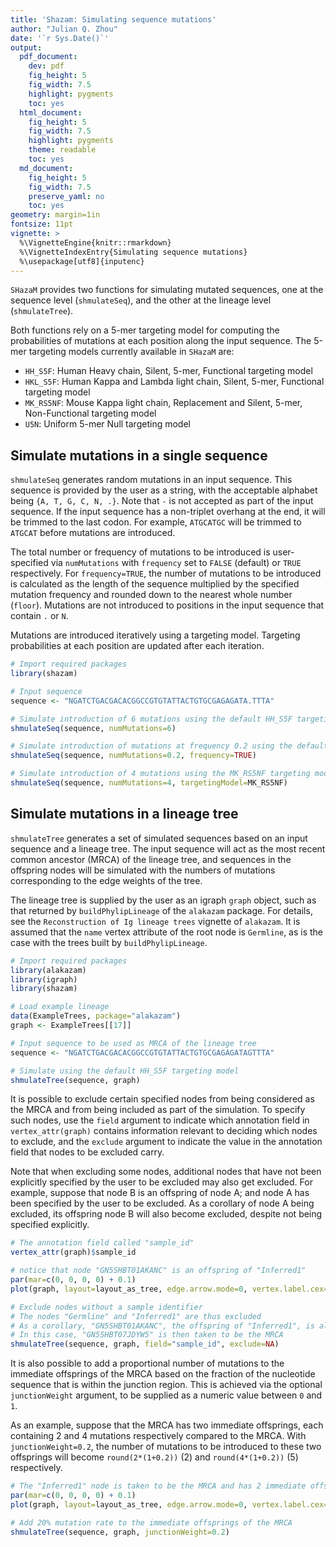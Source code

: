 ```yaml
---
title: 'Shazam: Simulating sequence mutations'
author: "Julian Q. Zhou"
date: '`r Sys.Date()`'
output:
  pdf_document:
    dev: pdf
    fig_height: 5
    fig_width: 7.5
    highlight: pygments
    toc: yes
  html_document:
    fig_height: 5
    fig_width: 7.5
    highlight: pygments
    theme: readable
    toc: yes
  md_document:
    fig_height: 5
    fig_width: 7.5
    preserve_yaml: no
    toc: yes
geometry: margin=1in
fontsize: 11pt
vignette: >
  %\VignetteEngine{knitr::rmarkdown} 
  %\VignetteIndexEntry{Simulating sequence mutations} 
  %\usepackage[utf8]{inputenc}
---
```


`SHazaM` provides two functions for simulating mutated sequences, one at the sequence level (`shmulateSeq`), and the other at the lineage level (`shmulateTree`).

Both functions rely on a 5-mer targeting model for computing the probabilities of mutations at each position along the input sequence. The 5-mer targeting models currently available in `SHazaM` are:

-   `HH_S5F`: Human Heavy chain, Silent, 5-mer, Functional targeting model
-   `HKL_S5F`: Human Kappa and Lambda light chain, Silent, 5-mer, Functional targeting model
-   `MK_RS5NF`: Mouse Kappa light chain, Replacement and Silent, 5-mer, Non-Functional targeting model
-   `U5N`: Uniform 5-mer Null targeting model

## Simulate mutations in a single sequence

`shmulateSeq` generates random mutations in an input sequence. This sequence is provided by the user as a string, with the acceptable alphabet being `{A, T, G, C, N, .}`. Note that `-` is not accepted as part of the input sequence. If the input sequence has a non-triplet overhang at the end, it will be trimmed to the last codon. For example, `ATGCATGC` will be trimmed to `ATGCAT` before mutations are introduced.

The total number or frequency of mutations to be introduced is user-specified via `numMutations` with `frequency` set to `FALSE` (default) or `TRUE` respectively. For `frequency=TRUE`, the number of mutations to be introduced is calculated as the length of the sequence multiplied by the specified mutation frequency and rounded down to the nearest whole number (`floor`). Mutations are not introduced to positions in the input sequence that contain `.` or `N`.

Mutations are introduced iteratively using a targeting model. Targeting probabilities at each position are updated after each iteration.

```r
# Import required packages
library(shazam)

# Input sequence
sequence <- "NGATCTGACGACACGGCCGTGTATTACTGTGCGAGAGATA.TTTA"

# Simulate introduction of 6 mutations using the default HH_S5F targeting model
shmulateSeq(sequence, numMutations=6)

# Simulate introduction of mutations at frequency 0.2 using the default HH_S5F targeting model
shmulateSeq(sequence, numMutations=0.2, frequency=TRUE)

# Simulate introduction of 4 mutations using the MK_RS5NF targeting model
shmulateSeq(sequence, numMutations=4, targetingModel=MK_RS5NF)
```

## Simulate mutations in a lineage tree

`shmulateTree` generates a set of simulated sequences based on an input sequence and a lineage tree. The input sequence will act as the most recent common ancestor (MRCA) of the lineage tree, and sequences in the offspring nodes will be simulated with the numbers of mutations corresponding to the edge weights of the tree.

The lineage tree is supplied by the user as an igraph `graph` object, such as that returned by `buildPhylipLineage` of the `alakazam` package. For details, see the `Reconstruction of Ig lineage trees` vignette of `alakazam`. It is assumed that the `name` vertex attribute of the root node is `Germline`, as is the case with the trees built by `buildPhylipLineage`.

```r
# Import required packages
library(alakazam)
library(igraph)
library(shazam)

# Load example lineage
data(ExampleTrees, package="alakazam")
graph <- ExampleTrees[[17]]

# Input sequence to be used as MRCA of the lineage tree
sequence <- "NGATCTGACGACACGGCCGTGTATTACTGTGCGAGAGATAGTTTA"

# Simulate using the default HH_S5F targeting model
shmulateTree(sequence, graph)
```

It is possible to exclude certain specified nodes from being considered as the MRCA and from being included as part of the simulation. To specify such nodes, use the `field` argument to indicate which annotation field in `vertex_attr(graph)` contains information relevant to deciding which nodes to exclude, and the `exclude` argument to indicate the value in the annotation field that nodes to be excluded carry.

Note that when excluding some nodes, additional nodes that have not been explicitly specified by the user to be excluded may also get excluded. For example, suppose that node B is an offspring of node A; and node A has been specified by the user to be excluded. As a corollary of node A being excluded, its offspring node B will also become excluded, despite not being specified explicitly.

```r
# The annotation field called "sample_id"
vertex_attr(graph)$sample_id

# notice that node "GN5SHBT01AKANC" is an offspring of "Inferred1"
par(mar=c(0, 0, 0, 0) + 0.1)
plot(graph, layout=layout_as_tree, edge.arrow.mode=0, vertex.label.cex=0.75)

# Exclude nodes without a sample identifier
# The nodes "Germline" and "Inferred1" are thus excluded
# As a corollary, "GN5SHBT01AKANC", the offspring of "Inferred1", is also excluded
# In this case, "GN5SHBT07JDYW5" is then taken to be the MRCA
shmulateTree(sequence, graph, field="sample_id", exclude=NA)
```

It is also possible to add a proportional number of mutations to the immediate offsprings of the MRCA based on the fraction of the nucleotide sequence that is within the junction region. This is achieved via the optional `junctionWeight` argument, to be supplied as a numeric value between `0` and `1`.

As an example, suppose that the MRCA has two immediate offsprings, each containing 2 and 4 mutations respectively compared to the MRCA. With `junctionWeight=0.2`, the number of mutations to be introduced to these two offsprings will become `round(2*(1+0.2))` (2) and `round(4*(1+0.2))` (5) respectively.

```r
# The "Inferred1" node is taken to be the MRCA and has 2 immediate offsprings
par(mar=c(0, 0, 0, 0) + 0.1)
plot(graph, layout=layout_as_tree, edge.arrow.mode=0, vertex.label.cex=0.75)

# Add 20% mutation rate to the immediate offsprings of the MRCA
shmulateTree(sequence, graph, junctionWeight=0.2)
```
